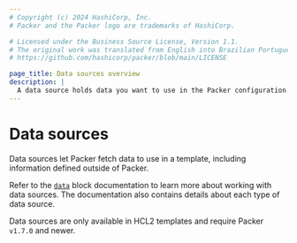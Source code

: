 ```yaml
---
# Copyright (c) 2024 HashiCorp, Inc.
# Packer and the Packer logo are trademarks of HashiCorp.

# Licensed under the Business Source License, Version 1.1.
# The original work was translated from English into Brazilian Portuguese.
# https://github.com/hashicorp/packer/blob/main/LICENSE

page_title: Data sources overview
description: |
  A data source holds data you want to use in the Packer configuration. Define a data source in your configuration so that Packer can use external data during builds.
---
```


# Data sources

Data sources let Packer fetch data to use in a template, including information defined outside of Packer.

Refer to the [`data`](/packer/docs/templates/hcl_templates/datasources) block documentation to learn more about working with data sources. The documentation also contains details about each type of data source.

Data sources are only available in HCL2 templates and require Packer `v1.7.0` and newer.

